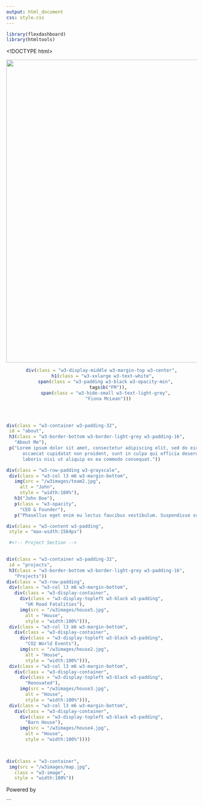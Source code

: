 ```yaml
---
output: html_document
css: style.css
---
```


```r
library(flexdashboard)
library(htmltools)
```


<!DOCTYPE html>
<html>
<title>W3.CSS Template</title>
<meta charset="UTF-8">
<meta name="viewport" content="width=device-width, initial-scale=1">
<link rel="stylesheet" href="https://www.w3schools.com/w3css/4/w3.css">
<body>



<!-- Header -->
<header class="w3-display-container w3-content w3-wide" style="max-width:1500px;" id="home">
  <img class="w3-image" src="download.jpg" alt="Architecture" width="1500" height="800">
```r
div(class = "w3-display-middle w3-margin-top w3-center",
 h1(class = "w3-xxlarge w3-text-white",
   span(class = "w3-padding w3-black w3-opacity-min",
     tags$b("FM")),
   span(class = "w3-hide-small w3-text-light-grey",
     "Fiona McLean")))
```
 
</header>

```r
div(class = "w3-container w3-padding-32",
 id = "about",
 h3(class = "w3-border-bottom w3-border-light-grey w3-padding-16",
   "About Me"),
 p("Lorem ipsum dolor sit amet, consectetur adipiscing elit, sed do eiusmod tempor incididunt ut labore et dolore magna aliqua. Ut enim ad minim veniam, quis nostrud exercitation ullamco laboris nisi ut aliquip ex ea commodo consequat. Excepteur sint
      occaecat cupidatat non proident, sunt in culpa qui officia deserunt mollit anim id est laborum consectetur adipiscing elit, sed do eiusmod tempor incididunt ut labore et dolore magna aliqua. Ut enim ad minim veniam, quis nostrud exercitation ullamco
      laboris nisi ut aliquip ex ea commodo consequat."))

div(class = "w3-row-padding w3-grayscale",
 div(class = "w3-col l3 m6 w3-margin-bottom",
   img(src = "/w3images/team2.jpg",
     alt = "John",
     style = "width:100%"),
   h3("John Doe"),
   p(class = "w3-opacity",
     "CEO & Founder"),
   p("Phasellus eget enim eu lectus faucibus vestibulum. Suspendisse sodales pellentesque elementum.")))

```
  
<!-- Page content -->
```r
div(class = "w3-content w3-padding",
 style = "max-width:1564px")

 #<!-- Project Section -->

          
div(class = "w3-container w3-padding-32",
 id = "projects",
 h3(class = "w3-border-bottom w3-border-light-grey w3-padding-16",
   "Projects"))
div(class = "w3-row-padding",
 div(class = "w3-col l3 m6 w3-margin-bottom",
   div(class = "w3-display-container",
     div(class = "w3-display-topleft w3-black w3-padding",
       "UK Road Fatalities"),
     img(src = "/w3images/house5.jpg",
       alt = "House",
       style = "width:100%"))),
 div(class = "w3-col l3 m6 w3-margin-bottom",
   div(class = "w3-display-container",
     div(class = "w3-display-topleft w3-black w3-padding",
       "CO2 World Events"),
     img(src = "/w3images/house2.jpg",
       alt = "House",
       style = "width:100%"))),
 div(class = "w3-col l3 m6 w3-margin-bottom",
   div(class = "w3-display-container",
     div(class = "w3-display-topleft w3-black w3-padding",
       "Renovated"),
     img(src = "/w3images/house3.jpg",
       alt = "House",
       style = "width:100%"))),
 div(class = "w3-col l3 m6 w3-margin-bottom",
   div(class = "w3-display-container",
     div(class = "w3-display-topleft w3-black w3-padding",
       "Barn House"),
     img(src = "/w3images/house4.jpg",
       alt = "House",
       style = "width:100%"))))

  
```


  
<!-- Image of location/map -->

```r
div(class = "w3-container",
 img(src = "/w3images/map.jpg",
   class = "w3-image",
   style = "width:100%"))
```





<!-- Footer -->
<footer class="w3-center w3-black w3-padding-16">
  <p>Powered by </p>
</footer>

</body>
</html>
```
